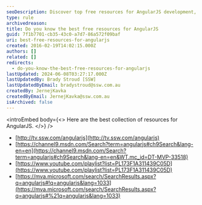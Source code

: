 ```yaml
---
seoDescription: Discover top free resources for AngularJS development, including tutorials, courses, and videos.
type: rule
archivedreason:
title: Do you know the best free resources for AngularJS
guid: 7f1b7701-cb35-43c0-a7d7-86a572f09baf
uri: best-free-resources-for-angularjs
created: 2016-02-19T14:02:15.000Z
authors: []
related: []
redirects:
  - do-you-know-the-best-free-resources-for-angularjs
lastUpdated: 2024-06-08T03:27:17.000Z
lastUpdatedBy: Brady Stroud [SSW]
lastUpdatedByEmail: bradystroud@ssw.com.au
createdBy: JernejKavka
createdByEmail: JernejKavka@ssw.com.au
isArchived: false
---
```


<introEmbed
  body={<>
Here are the best collection of resources for AngularJS.
  </>}
/>
* [http://tv.ssw.com/angularjs](http://tv.ssw.com/angularjs)
* [https://channel9.msdn.com/Search?term=angularjs#ch9Search&lang-en=en](https://channel9.msdn.com/Search?term=angularjs#ch9Search&lang-en=en&WT.mc_id=DT-MVP-33518)
* [https://www.youtube.com/playlist?list=PL173F1A311439C05D](https://www.youtube.com/playlist?list=PL173F1A311439C05D)
* [https://mva.microsoft.com/search/SearchResults.aspx?q=angularjs#!q=angularjs&lang=1033](https://mva.microsoft.com/search/SearchResults.aspx?q=angularjs#%21q=angularjs&lang=1033)
